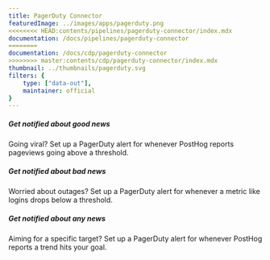 ```yaml
---
title: PagerDuty Connector
featuredImage: ../images/apps/pagerduty.png
<<<<<<<< HEAD:contents/pipelines/pagerduty-connector/index.mdx
documentation: /docs/pipelines/pagerduty-connector
========
documentation: /docs/cdp/pagerduty-connector
>>>>>>>> master:contents/cdp/pagerduty-connector/index.mdx
thumbnail: ../thumbnails/pagerduty.svg
filters: {
    type: ["data-out"],
    maintainer: official
}
---
```


<Section
    divider={false}
    title="Receive PagerDuty alerts whenever a specified PostHog insight deviates outside a customizable threshold."
    size="full"
    cols={3}
>
    <div>
        <h5>Get notified about good news</h5>
        <p>Going viral? Set up a PagerDuty alert for whenever PostHog reports pageviews going above a threshold.</p>
    </div>
    <div>
        <h5>Get notified about bad news</h5>
        <p>Worried about outages? Set up a PagerDuty alert for whenever a metric like logins drops below a threshold.</p>
    </div>
    <div>
        <h5>Get notified about any news</h5>
        <p>Aiming for a specific target? Set up a PagerDuty alert for whenever PostHog reports a trend hits your goal.</p>
    </div>
</Section>

<TutorialsSlider topic="pagerduty" />

<Documentation />